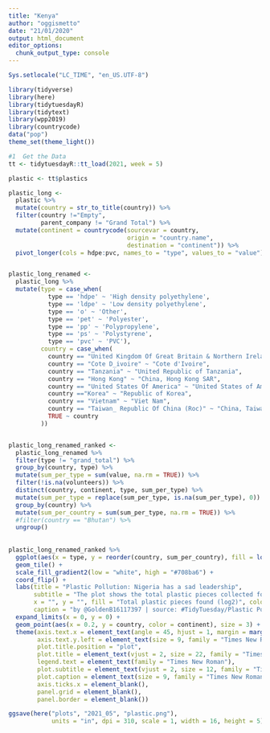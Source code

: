 ```yaml
---
title: "Kenya"
author: "oggismetto"
date: "21/01/2020"
output: html_document
editor_options: 
  chunk_output_type: console
---
```


```r

Sys.setlocale("LC_TIME", "en_US.UTF-8")

library(tidyverse)
library(here)
library(tidytuesdayR)
library(tidytext)
library(wpp2019)
library(countrycode)
data("pop")
theme_set(theme_light())

#1  Get the Data
tt <- tidytuesdayR::tt_load(2021, week = 5)

plastic <- tt$plastics

plastic_long <- 
  plastic %>% 
  mutate(country = str_to_title(country)) %>% 
  filter(country !="Empty", 
         parent_company != "Grand Total") %>% 
  mutate(continent = countrycode(sourcevar = country,
                                 origin = "country.name",
                                 destination = "continent")) %>%
  pivot_longer(cols = hdpe:pvc, names_to = "type", values_to = "value")


plastic_long_renamed <- 
  plastic_long %>%
  mutate(type = case_when(
           type == 'hdpe' ~ 'High density polyethylene',
           type == 'ldpe' ~ 'Low density polyethylene',
           type == 'o' ~ 'Other',
           type == 'pet' ~ 'Polyester',
           type == 'pp' ~ 'Polypropylene',
           type == 'ps' ~ 'Polystyrene',
           type == 'pvc' ~ 'PVC'),
         country = case_when(
           country == "United Kingdom Of Great Britain & Northern Ireland" ~ "United Kingdom",
           country == "Cote D_ivoire" ~ "Cote d'Ivoire",
           country == "Tanzania" ~ "United Republic of Tanzania",
           country == "Hong Kong" ~ "China, Hong Kong SAR",
           country == "United States Of America" ~ "United States of America",
           country =="Korea" ~ "Republic of Korea",
           country == "Vietnam" ~ "Viet Nam",
           country == "Taiwan_ Republic Of China (Roc)" ~ "China, Taiwan Province of China",
           TRUE ~ country
         )) 


plastic_long_renamed_ranked <- 
  plastic_long_renamed %>%
  filter(type != "grand_total") %>%
  group_by(country, type) %>%
  mutate(sum_per_type = sum(value, na.rm = TRUE)) %>%
  filter(!is.na(volunteers)) %>%
  distinct(country, continent, type, sum_per_type) %>%
  mutate(sum_per_type = replace(sum_per_type, is.na(sum_per_type), 0)) %>%
  group_by(country) %>%
  mutate(sum_per_country = sum(sum_per_type, na.rm = TRUE)) %>%
  #filter(country == "Bhutan") %>%
  ungroup()
  
  
plastic_long_renamed_ranked %>%
  ggplot(aes(x = type, y = reorder(country, sum_per_country), fill = log2(sum_per_type + 1))) +
  geom_tile() +
  scale_fill_gradient2(low = "white", high = "#708ba6") +
  coord_flip() +
  labs(title = "Plastic Pollution: Nigeria has a sad leadership", 
       subtitle = "The plot shows the total plastic pieces collected for each country.\nOf course there are many confounding factors here such as the location where the events took place and the actual performance of each volunteer.",
       x = "", y = "", fill = "Total plastic pieces found (log2)", color = "Continent", 
       caption = "by @GoldenB16117397 | source: #TidyTuesday/Plastic Pollution") +
  expand_limits(x = 0, y = 0) +
  geom_point(aes(x = 0.2, y = country, color = continent), size = 3) +
  theme(axis.text.x = element_text(angle = 45, hjust = 1, margin = margin(t = 3, r = 0, b = 0, l = 0)),
        axis.text.y.left = element_text(size = 9, family = "Times New Roman"),
        plot.title.position = "plot",
        plot.title = element_text(vjust = 2, size = 22, family = "Times New Roman", margin = margin(2,1,1,1)),
        legend.text = element_text(family = "Times New Roman"),
        plot.subtitle = element_text(vjust = 2, size = 12, family = "Times New Roman"),
        plot.caption = element_text(size = 9, family = "Times New Roman", hjust = 1.1),
        axis.ticks.x = element_blank(),
        panel.grid = element_blank(),
        panel.border = element_blank())

ggsave(here("plots", "2021_05", "plastic.png"), 
            units = "in", dpi = 310, scale = 1, width = 16, height = 5)


```
